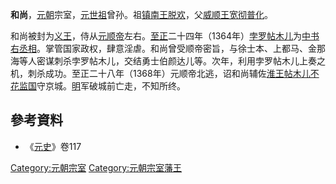 '''和尚'''，[[元朝|元朝]]宗室，[[元世祖|元世祖]]曾孙。祖[[镇南王|镇南王]][[脫歡_(鎮南王)|脱欢]]，父[[威顺王|威顺王]][[宽彻普化|宽彻普化]]。

和尚被封为[[义王|义王]]，侍从[[元顺帝|元顺帝]]左右。[[至正|至正]]二十四年（1364年）[[孛罗帖木儿_(散只兀氏)|孛罗帖木儿]]为[[中书|中书]][[右丞相|右丞相]]。掌管国家政权，肆意淫虐。和尚曾受顺帝密旨，与徐士本、上都马、金那海等人密谋刺杀孛罗帖木儿，交结勇士伯颜达儿等。次年，利用孛罗帖木儿上奏之机，刺杀成功。至正二十八年（1368年）元顺帝北逃，诏和尚辅佐[[淮王|淮王]][[帖木儿不花_(淮王)|帖木儿不花]][[监国|监国]]守京城。[[明|明]]军破城前亡走，不知所终。
== 參考資料 ==
* 《[[元史|元史]]》卷117

[[Category:元朝宗室|Category:元朝宗室]]
[[Category:元朝宗室藩王|Category:元朝宗室藩王]]